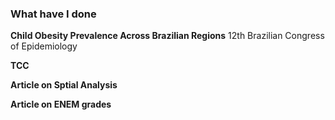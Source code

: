 ### What have I done

**Child Obesity Prevalence Across Brazilian Regions**
12th Brazilian Congress of Epidemiology


**TCC**


**Article on Sptial Analysis**

**Article on ENEM grades**